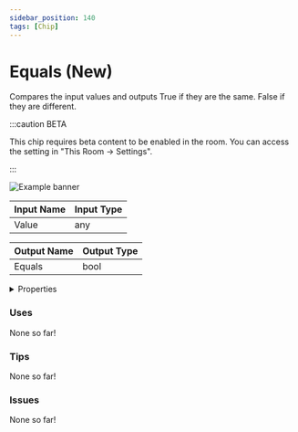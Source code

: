 ```yaml
---
sidebar_position: 140
tags: [Chip]
---
```


# Equals (New)

Compares the input values and outputs True if they are the same. False if they are different.

:::caution BETA

This chip requires beta content to be enabled in the room. You can access the setting in "This Room -> Settings".

:::

![Example banner](./assets/e1f1b65e-8d82-47af-8637-ae2d0afa431f.svg)

| Input Name | Input Type |
|-----------|-----------|
| Value | any |

| Output Name | Output Type |
|-----------|-----------|
| Equals | bool |


<details>
  <summary>Properties</summary>
  <div>
    <div>
    <table>
      <thead>
        <tr>
          <th>Is beta required?</th>
          <th>✅</th>
        </tr>
        <tr>
          <th>Is this chip a trolling risk?</th>
          <th>❌</th>
        </tr>
        <tr>
          <th>Chip UUID</th>
          <th>e1f1b65e-8d82-47af-8637-ae2d0afa431f</th>
        </tr>
      </thead>
    </table>
    </div>
  </div>
</details>

### Uses

None so far!

### Tips

None so far!

### Issues

None so far!